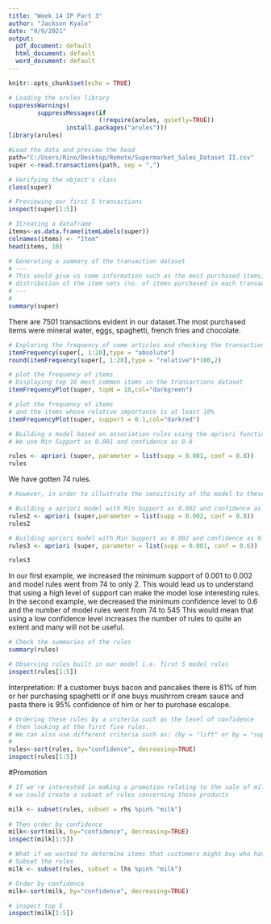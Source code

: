---
title: "Week 14 IP Part 3"
author: "Jackson Kyalo"
date: "9/9/2021"
output:
  pdf_document: default
  html_document: default
  word_document: default
---

```{r setup, include=FALSE}
knitr::opts_chunk$set(echo = TRUE)
```

```{r}
# Loading the arules library
suppressWarnings(
        suppressMessages(if
                         (!require(arules, quietly=TRUE))
                install.packages("arules")))
library(arules)
```


```{r}
#Load the data and preview the head
path="C:/Users/Rino/Desktop/Remote/Supermarket_Sales_Dataset II.csv"
super <-read.transactions(path, sep = ",")
```

```{r}
# Verifying the object's class
class(super)
```

```{r}
# Previewing our first 5 transactions
inspect(super[1:5])
```
```{r}
# ICreating a dataframe
items<-as.data.frame(itemLabels(super))
colnames(items) <- "Item"
head(items, 10) 
```
```{r}
# Generating a summary of the transaction dataset
# ---
# This would give us some information such as the most purchased items, 
# distribution of the item sets (no. of items purchased in each transaction), etc.
# ---
# 
summary(super)
```
There are 7501 transactions evident in our dataset.The most purchased items were mineral water, eggs, spaghetti, french fries and chocolate. 

```{r}
# Exploring the frequency of some articles and checking the transaction percentages of the first 20 items.
itemFrequency(super[, 1:20],type = "absolute")
round(itemFrequency(super[, 1:20],type = "relative")*100,2)
```
```{r}
# plot the frequency of items
# Displaying top 10 most common items in the transactions dataset
itemFrequencyPlot(super, topN = 10,col="darkgreen")
```
```{r}
# plot the frequency of items
# and the items whose relative importance is at least 10%
itemFrequencyPlot(super, support = 0.1,col="darkred")
```
```{r}
# Building a model based on association rules using the apriori function 
# We use Min Support as 0.001 and confidence as 0.8

rules <- apriori (super, parameter = list(supp = 0.001, conf = 0.8))
rules
```
We have gotten 74 rules. 

```{r}
# However, in order to illustrate the sensitivity of the model to these two parameters, we will see what happens if we increase the support or lower the confidence level

# Building a apriori model with Min Support as 0.002 and confidence as 0.8.
rules2 <- apriori (super,parameter = list(supp = 0.002, conf = 0.8)) 
rules2
```
```{r}
# Building apriori model with Min Support as 0.002 and confidence as 0.6.
rules3 <- apriori (super, parameter = list(supp = 0.001, conf = 0.6)) 

rules3
```
In our first example, we increased the minimum support of 0.001 to 0.002 and model rules went from 74 to only 2. This would lead us to understand that using a high level of support can make the model lose interesting rules. In the second example, we decreased the minimum confidence level to 0.6 and the number of model rules went from 74 to 545 This would mean that using a low confidence level increases the number of rules to quite an extent and many will not be useful.
```{r}
# Check the summaries of the rules
summary(rules)
```
```{r}
# Observing rules built in our model i.e. first 5 model rules
inspect(rules[1:5])
```
Interpretation: If a customer buys bacon and pancakes there is 81% of him or her purchasing spaghetti or if one buys mushrrom cream sauce and pasta there is 95% confidence of him or her to purchase escalope.

```{r}
# Ordering these rules by a criteria such as the level of confidence
# then looking at the first five rules.
# We can also use different criteria such as: (by = "lift" or by = "support")
# 
rules<-sort(rules, by="confidence", decreasing=TRUE)
inspect(rules[1:5])
```
#Promotion
```{r}
# If we're interested in making a promotion relating to the sale of milk, 
# we could create a subset of rules concerning these products 

milk <- subset(rules, subset = rhs %pin% "milk")
 
# Then order by confidence
milk<-sort(milk, by="confidence", decreasing=TRUE)
inspect(milk[1:5])
```
```{r}
# What if we wanted to determine items that customers might buy who have previously bought milk?
# Subset the rules
milk <- subset(rules, subset = lhs %pin% "milk")

# Order by confidence
milk<-sort(milk, by="confidence", decreasing=TRUE)

# inspect top 5
inspect(milk[1:5])
```



